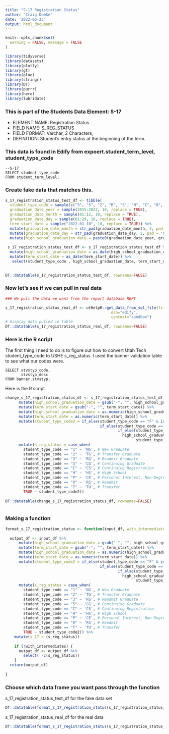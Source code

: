 ```yaml
---
title: "S-17 Registration Status"
author: "Craig Demke"
date: '2022-06-23'
output: html_document
---
```


```r
knitr::opts_chunk$set(
  warning = FALSE, message = FALSE
)
```

```r
library(tidyverse)
library(datasets)
library(plotly)
library(gt)
library(glue)
library(stringr)
library(DT)
library(purrr)
library(here)
library(lubridate)
```
### This is part of the Students Data Element: S-17
* ELEMENT NAME: Registration Status 
* FIELD NAME: S_REG_STATUS 
* FIELD FORMAT: Varchar, 2 Characters,  
* DEFINITION: Student's entry status at the beginning of the term.

### This data is found in Edify from expoert.student_term_level, student_type_code
```{}
--S-17
SELECT student_type_code
FROM student_term_level;
```


### Create fake data that matches this.

```r
s_17_registration_status_test_df <- tibble(
  student_type_code = sample(c("3", "S", "2", "R", "5", "N", "C", "0", "P", "H", "1", "F", "T"), 10, replace = FALSE),
  graduation_date_year = sample(2015:2022, 10, replace = TRUE),
  graduation_date_month = sample(01:12, 10, replace = TRUE),
  graduation_date_day = sample(01:29, 10, replace = TRUE),
  term_start_date = sample("2022-01-10", 10, replace = TRUE)) %>% 
  mutate(graduation_date_month = str_pad(graduation_date_month, 2, pad = '0')) %>% 
  mutate(graduation_date_day = str_pad(graduation_date_day, 2, pad = '0')) %>% 
  mutate(high_school_graduation_date = paste0(graduation_date_year, graduation_date_month, graduation_date_day)) 
  
 s_17_registration_status_test_df <- s_17_registration_status_test_df %>% 
  mutate(high_school_graduation_date = as_date(high_school_graduation_date)) %>%
  mutate(term_start_date = as_date(term_start_date)) %>%
   select(student_type_code , high_school_graduation_date, term_start_date)
  

DT::datatable(s_17_registration_status_test_df, rownames=FALSE)
```

### Now let's see if we can pull in real data

```r
### We pull the data we want from the report database REPT 

s_17_registration_status_real_df <- utHelpR::get_data_from_sql_file(file_name="s_17.sql",
                                               dsn="edify",
                                               context="sandbox")
# display data pulled in table
DT::datatable(s_17_registration_status_real_df, rownames=FALSE)
```


### Here is the R script

The first thing I need to do is to figure out how to convert Utah Tech student_type_code to USHE s_reg_status. I used the banner validation table to see what our codes were. 

```{}
SELECT stvstyp_code,
       stvstyp_desc
FROM banner.stvstyp;
```

Here is the R script
```r

change_s_17_registration_status_df <- s_17_registration_status_test_df %>%
      mutate(high_school_graduation_date = gsub("-", "", high_school_graduation_date)) %>% 
      mutate(term_start_date = gsub("-", "", term_start_date)) %>%
      mutate(high_school_graduation_date = as.numeric(high_school_graduation_date)) %>%
      mutate(term_start_date = as.numeric(term_start_date)) %>% 
      mutate(student_type_code2 = if_else(student_type_code == "F" & is.na(high_school_graduation_date) == TRUE, "FF",
                                          if_else(student_type_code == "F" & high_school_graduation_date + 10000 >= term_start_date, "FH",
                                                  if_else(student_type_code == "F" & 
                                                    high_school_graduation_date + 10000 <= term_start_date,"FF",
                                                          student_type_code)))) %>%  
      mutate(s_reg_status = case_when(
        student_type_code == "1" ~ 'NG', # New Graduate
        student_type_code == "2" ~ 'TG', # Transfer Graduate
        student_type_code == "3" ~ 'RG', # Readmit Graduate
        student_type_code == "5" ~ 'CG', # Continuing Graduate
        student_type_code == "C" ~ 'CS', # Continuing Registration
        student_type_code == "H" ~ 'HS', # High School
        student_type_code == "P" ~ 'CE', # Personal Interest, Non-Degree
        student_type_code == "R" ~ 'RS', # Readmit
        student_type_code == "T" ~ 'TU', # Transfer
        TRUE ~ student_type_code2))
  
DT::datatable(change_s_17_registration_status_df, rownames=FALSE)



```

### Making a function

```r

format_s_17_registration_status <- function(input_df, with_intermediates=FALSE) {
  
  output_df <- input_df %>%  
      mutate(high_school_graduation_date = gsub("-", "", high_school_graduation_date)) %>% 
      mutate(term_start_date = gsub("-", "", term_start_date)) %>%
      mutate(high_school_graduation_date = as.numeric(high_school_graduation_date)) %>%
      mutate(term_start_date = as.numeric(term_start_date)) %>% 
      mutate(student_type_code2 = if_else(student_type_code == "F" & is.na(high_school_graduation_date) == TRUE, "FF",
                                          if_else(student_type_code == "F" & high_school_graduation_date + 10000 >= term_start_date, "FH",
                                                  if_else(student_type_code == "F" & 
                                                    high_school_graduation_date + 10000 <= term_start_date,"FF",
                                                          student_type_code)))) %>%  
      mutate(s_reg_status = case_when(
        student_type_code == "1" ~ 'NG', # New Graduate
        student_type_code == "2" ~ 'TG', # Transfer Graduate
        student_type_code == "3" ~ 'RG', # Readmit Graduate
        student_type_code == "5" ~ 'CG', # Continuing Graduate
        student_type_code == "C" ~ 'CS', # Continuing Registration
        student_type_code == "H" ~ 'HS', # High School
        student_type_code == "P" ~ 'CE', # Personal Interest, Non-Degree
        student_type_code == "R" ~ 'RS', # Readmit
        student_type_code == "T" ~ 'TU', # Transfer
        TRUE ~ student_type_code2)) %>% 
    mutate(s_17 = (s_reg_status))
   
    if (!with_intermediates) {
      output_df <- output_df %>%
        select( -c(s_reg_status))
    }
  return(output_df)
  
}
```
### Choose which data frame you want pass through the function 

s_17_registration_status_test_df for the fake data set
```r
DT::datatable(format_s_17_registration_status(s_17_registration_status_test_df), rownames=FALSE)
```

s_17_registration_status_real_df for the real data
```r
DT::datatable(format_s_17_registration_status(s_17_registration_status_real_df), rownames=FALSE)
```
